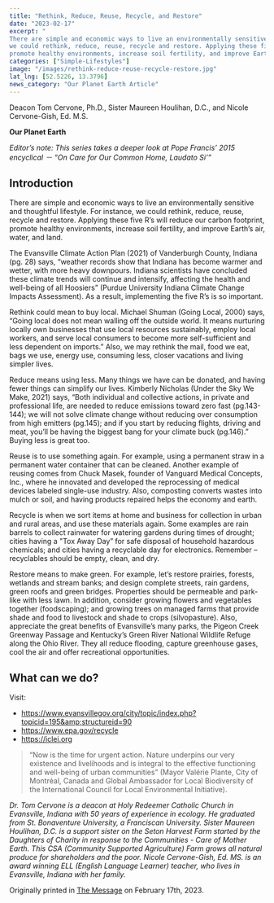 ```yaml
---
title: "Rethink, Reduce, Reuse, Recycle, and Restore"
date: "2023-02-17"
excerpt: "
There are simple and economic ways to live an environmentally sensitive and thoughtful lifestyle. For instance,
we could rethink, reduce, reuse, recycle and restore. Applying these five R’s will reduce our carbon footprint,
promote healthy environments, increase soil fertility, and improve Earth’s air, water, and land."
categories: ["Simple-Lifestyles"]
image: "/images/rethink-reduce-reuse-recycle-restore.jpg"
lat_lng: [52.5226, 13.3796]
news_category: "Our Planet Earth Article"
---
```


<CustomImage
  src="https://raw.githubusercontent.com/MCervone14/our-planet-earth-articles/main/images/rethink-reduce-reuse-recycle-restore.jpg"
  alt="Tree with signs that say Reuse and Recycle."
  priority={true}
/>

Deacon Tom Cervone, Ph.D., Sister Maureen Houlihan, D.C., and Nicole Cervone-Gish, Ed. M.S.

**Our Planet Earth**

_Editor’s note: This series takes a deeper look at Pope Francis’ 2015 encyclical － “On Care for Our Common
Home, Laudato Si’”_

## Introduction

There are simple and economic ways to live an environmentally sensitive and thoughtful lifestyle. For instance,
we could rethink, reduce, reuse, recycle and restore. Applying these five R’s will reduce our carbon footprint,
promote healthy environments, increase soil fertility, and improve Earth’s air, water, and land.

The Evansville Climate Action Plan (2021) of Vanderburgh County, Indiana (pg. 28) says, “weather records
show that Indiana has become warmer and wetter, with more heavy downpours. Indiana scientists have
concluded these climate trends will continue and intensify, affecting the health and well-being of all Hoosiers”
(Purdue University Indiana Climate Change Impacts Assessment). As a result, implementing the five R’s is so
important.

Rethink could mean to buy local. Michael Shuman (Going Local, 2000) says, “Going local does not mean
walling off the outside world. It means nurturing locally own businesses that use local resources sustainably,
employ local workers, and serve local consumers to become more self-sufficient and less dependent on
imports.” Also, we may rethink the mail, food we eat, bags we use, energy use, consuming less, closer vacations
and living simpler lives.

Reduce means using less. Many things we have can be donated, and having fewer things can simplify our lives.
Kimberly Nicholas (Under the Sky We Make, 2021) says, “Both individual and collective actions, in private
and professional life, are needed to reduce emissions toward zero fast (pg.143-144); we will not solve climate
change without reducing over consumption from high emitters (pg.145); and if you start by reducing flights,
driving and meat, you’ll be having the biggest bang for your climate buck (pg.146).” Buying less is great too.

Reuse is to use something again. For example, using a permanent straw in a permanent water container that can
be cleaned. Another example of reusing comes from Chuck Masek, founder of Vanguard Medical Concepts,
Inc., where he innovated and developed the reprocessing of medical devices labeled single-use industry. Also,
composting converts wastes into mulch or soil, and having products repaired helps the economy and earth.

Recycle is when we sort items at home and business for collection in urban and rural areas, and use these
materials again. Some examples are rain barrels to collect rainwater for watering gardens during times of
drought; cities having a &quot;Tox Away Day” for safe disposal of household hazardous chemicals; and cities having
a recyclable day for electronics. Remember – recyclables should be empty, clean, and dry.

Restore means to make green. For example, let’s restore prairies, forests, wetlands and stream banks; and design
complete streets, rain gardens, green roofs and green bridges. Properties should be permeable and park-like with
less lawn. In addition, consider growing flowers and vegetables together (foodscaping); and growing trees on
managed farms that provide shade and food to livestock and shade to crops (silvopasture). Also, appreciate the
great benefits of Evansville’s many parks, the Pigeon Creek Greenway Passage and Kentucky’s Green River
National Wildlife Refuge along the Ohio River. They all reduce flooding, capture greenhouse gases, cool the air
and offer recreational opportunities.

## What can we do?

Visit:

- https://www.evansvillegov.org/city/topic/index.php?topicid=195&amp;structureid=90
- https://www.epa.gov/recycle
- https://iclei.org

> “Now is the time for urgent action. Nature underpins our very existence and livelihoods and is integral to the
> effective functioning and well-being of urban communities” (Mayor Valérie Plante, City of Montréal, Canada
> and Global Ambassador for Local Biodiversity of the International Council for Local Environmental Initiative).

_Dr. Tom Cervone is a deacon at Holy Redeemer Catholic Church in Evansville, Indiana with 50 years of
experience in ecology. He graduated from St. Bonaventure University, a Franciscan University. Sister Maureen
Houlihan, D.C. is a support sister on the Seton Harvest Farm started by the Daughters of Charity in response to
the Communities - Care of Mother Earth. This CSA (Community Supported Agriculture) Farm grows all natural
produce for shareholders and the poor. Nicole Cervone-Gish, Ed. MS. is an award winning ELL (English
Language Learner) teacher, who lives in Evansville, Indiana with her family._

Originally printed in [The Message](https://evdiomessage.org/) on February 17th, 2023.
